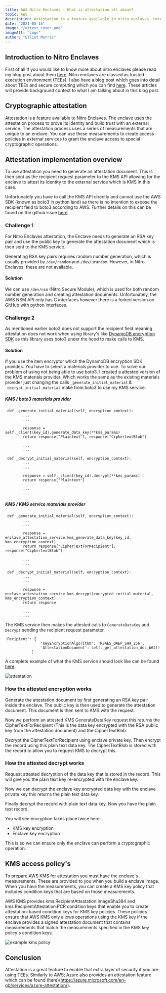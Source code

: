 ```yaml
---
title: AWS Nitro Enclaves - What is attestation all about?
topic: AWS
description: Attestation is a feature available to nitro enclaves. Heres why you should be using it in your secure computing implementation.
date: "2021-05-15"
image: "/attest_cover.png"
imageAlt: "Logo"
author: "Elliot Morris"
---
```


## Introduction to Nitro Enclaves

First of all If you would like to know more about nitro enclaves please read my blog post about them [here](https://elliotmorris.dev/blog/2021-01-16-aws-nitro-enclave). Nitro enclaves are classed as trusted execution environment (TEEs). I also have a blog post which goes into detail about TEEs and secure computing which you can find [here](https://elliotmorris.dev/blog/2021-04-26-confidential-computing/). These articles will provide background context to what I am talking about in this blog post.

## Cryptographic attestation​

Attestation is a feature available to Nitro Enclaves. The enclave uses the attestation process to prove its identity and build trust with an external service.​
The attestation process uses a series of measurements that are unique to an enclave. You can use these measurements to create access policies in external services to grant the enclave access to special cryptographic operations.

## Attestation implementation overview

To use attestation you need to generate an attestation document. This is then sent as the recipient request parameter to the KMS API allowing for the enclave to attest its identity to the external service which is KMS in this case.

Unfortunately you have to call the KMS API directly and cannot use the AWS SDK (known as boto3 in python land) as there is no intention to expose the recipient field to boto3 according to AWS. Further details on this can be found on the github issue [here](https://github.com/boto/botocore/issues/2271).

### Challenge 1

For Nitro Enclaves attestation, the Enclave needs to generate an RSA key pair and use the public key to generate the attestation document which is then sent to the KMS service.

Generating RSA key pairs requires random number generation, which is usually provided by `/dev/random` and `/dev/urandom`. However, in Nitro Enclaves, these are not available.​

#### Solution

We can use `/dev/nsm` (Nitro Secure Module), which is used for both random number generation and creating attestation documents. Unfortunately, the AWS NSM API only has C interfaces however there is a forked version on GitHub with python interfaces.

### Challenge 2

As mentioned earlier boto3 does not support the recipient field meaning attestation does not work when using library's like [DynamoDB encryption SDK](https://github.com/aws/aws-dynamodb-encryption-python/) as this library uses boto3 under the hood to make calls to KMS.

#### Solution

If you use the item encryptor which the DynamoDB encryption SDK provides. You have to select a materials provider to use. To solve our problem of using not being able to use boto3. I created a attested version of the KMS materials provider. Which works the same as the existing materials provider just changing the calls `_generate_initial_material` & `_decrypt_initial_material` make from boto3 to use my KMS service.

##### KMS / boto3 materials provider

```
 def _generate_initial_material(self, encryption_context):
        ...
        ...

        response = self._client(key_id).generate_data_key(**kms_params)
        return response["Plaintext"], response["CiphertextBlob"]

        ...
        ...
```

```
 def _decrypt_initial_material(self, encryption_context):
        ...
        ...

        response = self._client(key_id).decrypt(**kms_params)
        return response["Plaintext"]

        ...
        ...
```

##### KMS / KMS service materials provider

```
 def _generate_initial_material(self, encryption_context):
        ...
        ...

        response = enclave_attestation_service.kms_generate_data_key(key_id, kms_encryption_context)
        return response["CipherTextForRecipient"], response["CiphertextBlob"]

        ...
        ...
```

```
 def _decrypt_initial_material(self, encryption_context):
        ...
        ...

        response = enclave_attestation_service.kms_decrypt(encrypted_initial_material, kms_encryption_context)
        return response

        ...
        ...
```

The KMS service then makes the attested calls to `GenerateDataKey` and `Decrypt` sending the recipient request parameter.

```
'Recipient': {
                'KeyEncryptionAlgorithm': 'RSAES_OAEP_SHA_256',
                'AttestationDocument': self._get_attestation_doc_b64()
            }
```

A complete example of what the KMS service should look like can be found [here](https://github.com/donkersgoed/nitropepper-enclave-app/blob/main/kms.py).

![attestation](/img/attest.png)

### How the attested encryption works

Generate the attestation document by first generating an RSA key pair inside the enclave. The public key is then used to generate the attestation document. This document is then sent to KMS with the request. ​

Now we perform an attested KMS GenerateDataKey request this returns the CipherTextForRecipient (This is the data key encrypted with the RSA public key from the attestation document) and the CipherTextBlob. ​

Decrypt the CipherTextForRecipient using enclave private key. Then encrypt the record using this plain text data key.​
The CipherTextBlob is stored with the record to allow you to request KMS to decrypt this.​

### How the attested decrypt works​

Request attested decryption of the data key that is stored in the record. This will give you the plain text key re-encrypted with the enclave key.​

Now we can decrypt the enclave key encrypted data key with the enclave private key this returns the plain text data key.​

Finally decrypt the record with plain text data key. Now you have the plain text record.

You will see encryption takes place twice here.

- KMS key encryption
- Enclave key encryption

This is so we can ensure only the enclave can perform a cryptographic operation.

## KMS access policy's

To prepare AWS KMS for attestation you must have the enclave's measurements. These are provided to you when you build a enclave image. When you have the measurements, you can create a KMS key policy that includes condition keys that are based on those measurements.

AWS KMS provides kms:RecipientAttestation:ImageSha384 and kms:RecipientAttestation:PCR condition keys that enable you to create attestation-based condition keys for KMS key policies. These policies ensure that AWS KMS only allows operations using the KMS key if the enclave provides a signed attestation document that contains measurements that match the measurements specified in the KMS key policy's condition keys.

![example kms policy](/img/kms-policy.png)

## Conclusion

Attestation is a great feature to enable that extra layer of security if you are using TEEs. Similarly to AWS; Azure also provides an attestation feature which can be found (here)(https://azure.microsoft.com/en-gb/services/azure-attestation/).
